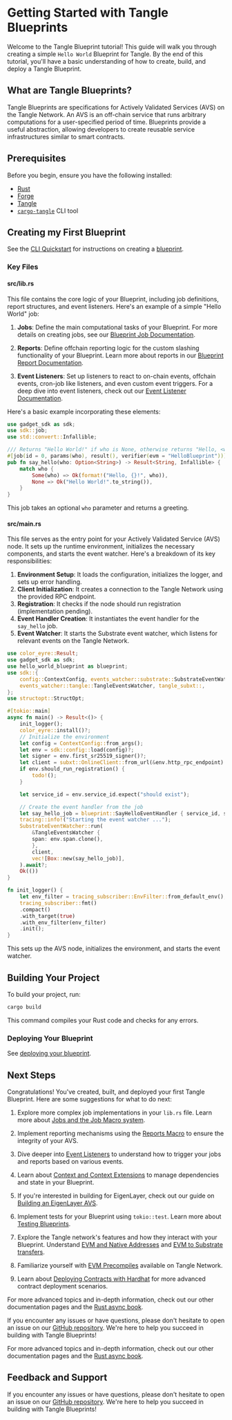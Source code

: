# Getting Started with Tangle Blueprints

Welcome to the Tangle Blueprint tutorial! This guide will walk you through creating a simple `Hello World` Blueprint for Tangle. By the end of this tutorial, you'll have a basic understanding of how to create, build, and deploy a Tangle Blueprint.

## What are Tangle Blueprints?

Tangle Blueprints are specifications for Actively Validated Services (AVS) on the Tangle Network. An AVS is an off-chain service that runs arbitrary computations for a user-specified period of time. Blueprints provide a useful abstraction, allowing developers to create reusable service infrastructures similar to smart contracts.

## Prerequisites

Before you begin, ensure you have the following installed:

- [Rust](https://www.rust-lang.org/tools/install)
- [Forge](https://getfoundry.sh)
- [Tangle](https://github.com/tangle-network/tangle?tab=readme-ov-file#-getting-started-)
- [`cargo-tangle`](./cli/installation.mdx) CLI tool

## Creating my First Blueprint

See the [CLI Quickstart](./cli/quickstart.mdx) for instructions on creating a [blueprint](./blueprints/introduction.mdx).

### Key Files

#### src/lib.rs

This file contains the core logic of your Blueprint, including job definitions, report structures, and event listeners. Here's an example of a simple "Hello World" job:

1. **Jobs**: Define the main computational tasks of your Blueprint. For more details on creating jobs, see our [Blueprint Job Documentation](/developers/blueprint-macros/jobs).

2. **Reports**: Define offchain reporting logic for the custom slashing functionality of your Blueprint. Learn more about reports in our [Blueprint Report Documentation](/developers/blueprint-macros/reports).

3. **Event Listeners**: Set up listeners to react to on-chain events, offchain events, cron-job like listeners, and even custom event triggers. For a deep dive into event listeners, check out our [Event Listener Documentation](/developers/blueprint-event-listeners/introduction).

Here's a basic example incorporating these elements:

```rust
use gadget_sdk as sdk;
use sdk::job;
use std::convert::Infallible;

/// Returns "Hello World!" if who is None, otherwise returns "Hello, <who>!"
#[job(id = 0, params(who), result(), verifier(evm = "HelloBlueprint"))]
pub fn say_hello(who: Option<String>) -> Result<String, Infallible> {
    match who {
        Some(who) => Ok(format!("Hello, {}!", who)),
        None => Ok("Hello World!".to_string()),
    }
}
```

This job takes an optional `who` parameter and returns a greeting.

#### src/main.rs

This file serves as the entry point for your Actively Validated Service (AVS) node. It sets up the runtime environment, initializes the necessary components, and starts the event watcher. Here's a breakdown of its key responsibilities:

1. **Environment Setup**: It loads the configuration, initializes the logger, and sets up error handling.
2. **Client Initialization**: It creates a connection to the Tangle Network using the provided RPC endpoint.
3. **Registration**: It checks if the node should run registration (implementation pending).
4. **Event Handler Creation**: It instantiates the event handler for the `say_hello` job.
5. **Event Watcher**: It starts the Substrate event watcher, which listens for relevant events on the Tangle Network.

```rust
use color_eyre::Result;
use gadget_sdk as sdk;
use hello_world_blueprint as blueprint;
use sdk::{
    config::ContextConfig, events_watcher::substrate::SubstrateEventWatcher,
    events_watcher::tangle::TangleEventsWatcher, tangle_subxt::,
};
use structopt::StructOpt;

#[tokio::main]
async fn main() -> Result<()> {
    init_logger();
    color_eyre::install()?;
    // Initialize the environment
    let config = ContextConfig::from_args();
    let env = sdk::config::load(config)?;
    let signer = env.first_sr25519_signer()?;
    let client = subxt::OnlineClient::from_url(&env.http_rpc_endpoint).await?;
    if env.should_run_registration() {
        todo!();
    }

    let service_id = env.service_id.expect("should exist");

    // Create the event handler from the job
    let say_hello_job = blueprint::SayHelloEventHandler { service_id, signer };
    tracing::info!("Starting the event watcher ...");
    SubstrateEventWatcher::run(
        &TangleEventsWatcher {
        span: env.span.clone(),
        },
        client,
        vec![Box::new(say_hello_job)],
    ).await?;
    Ok(())
}

fn init_logger() {
    let env_filter = tracing_subscriber::EnvFilter::from_default_env();
    tracing_subscriber::fmt()
    .compact()
    .with_target(true)
    .with_env_filter(env_filter)
    .init();
}
```

This sets up the AVS node, initializes the environment, and starts the event watcher.

## Building Your Project

To build your project, run:

```bash
cargo build
```

This command compiles your Rust code and checks for any errors.

### Deploying Your Blueprint

See [deploying your blueprint](./cli/quickstart.mdx#deploying-your-blueprint).

## Next Steps

Congratulations! You've created, built, and deployed your first Tangle Blueprint. Here are some suggestions for what to do next:

1. Explore more complex job implementations in your `lib.rs` file. Learn more about [Jobs and the Job Macro system](/developers/blueprint-macros/jobs).

2. Implement reporting mechanisms using the [Reports Macro](/developers/blueprint-macros/reports) to ensure the integrity of your AVS.

3. Dive deeper into [Event Listeners](/developers/blueprint-event-listeners/introduction) to understand how to trigger your jobs and reports based on various events.

4. Learn about [Context and Context Extensions](/developers/blueprint-macros/context) to manage dependencies and state in your Blueprint.

5. If you're interested in building for EigenLayer, check out our guide on [Building an EigenLayer AVS](/developers/eigenlayer-avs).

6. Implement tests for your Blueprint using `tokio::test`. Learn more about [Testing Blueprints](/developers/blueprint-macros/testing).

7. Explore the Tangle network's features and how they interact with your Blueprint. Understand [EVM and Native Addresses](/developers/technicals/addresses) and [EVM to Substrate transfers](/developers/technicals/evm-substrate-transfers).

8. Familiarize yourself with [EVM Precompiles](/developers/technicals/precompiles) available on Tangle Network.

9. Learn about [Deploying Contracts with Hardhat](/developers/technicals/deploy-using-hardhat) for more advanced contract deployment scenarios.

For more advanced topics and in-depth information, check out our other documentation pages and the [Rust async book](https://rust-lang.github.io/async-book/).

If you encounter any issues or have questions, please don't hesitate to open an issue on our [GitHub repository](https://github.com/tangle-network/blueprint-template/issues). We're here to help you succeed in building with Tangle Blueprints!

For more advanced topics and in-depth information, check out our other documentation pages and the [Rust async book](https://rust-lang.github.io/async-book/).

## Feedback and Support

If you encounter any issues or have questions, please don't hesitate to open an issue on our [GitHub repository](https://github.com/tangle-network/blueprint-template/issues). We're here to help you succeed in building with Tangle Blueprints!
